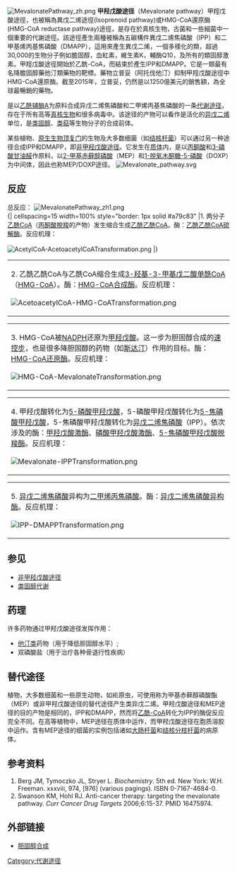 [[File:MevalonatePathway_zh.png|thumb]]
'''甲羟戊酸途径'''（Mevalonate pathway）甲羥戊酸途徑，也被稱為異戊二烯途徑(Isoprenoid pathway)或HMG-CoA還原酶(HMG-CoA reductase pathway)途徑，是存在於真核生物，古菌和一些細菌中一個重要的代謝途徑。該途徑產生兩種被稱為五碳構件異戊二烯焦磷酸（IPP）和二甲基烯丙基焦磷酸（DMAPP），這用來產生異戊二烯，一個多樣化的類，超過30,000的生物分子例如膽固醇，血紅素，維生素K，輔酶Q10，及所有的類固醇激素。甲羥戊酸途徑開始於乙酰-CoA，而結束於產生IPP和DMAPP。它是一類最有名降膽固醇藥他汀類藥物的靶標。藥物立普妥（阿托伐他汀）抑制甲羥戊酸途徑中HMG-CoA還原酶。截至2015年，立普妥，仍然是以1250億美元的銷售額，為全球最暢銷的藥物。

是以[[乙酰辅酶A|乙酰辅酶A]]为原料合成异戊二烯焦磷酸和二甲烯丙基焦磷酸的一条[[代谢途径|代谢途径]]，存在于所有高等[[真核生物|真核生物]]和很多病毒中。该途径的产物可以看作是活化的[[异戊二烯|异戊二烯]]单位，是[[类固醇|类固醇]]、[[类萜|类萜]]等生物分子的合成前体。

某些植物、[[原生生物|原生生物]][[顶复门|顶复门]]的生物及大多数细菌（如[[结核杆菌|结核杆菌]]）可以通过另一种途径合成IPP和DMAPP，即[[非甲羟戊酸途径|非甲羟戊酸途径]]。它发生在[[质体|质体]]内，是以[[丙酮酸|丙酮酸]]和[[3-磷酸甘油醛|3-磷酸甘油醛]]作原料，以[[2-甲基赤藓醇磷酸|2-甲基赤藓醇磷酸]]（MEP）和[[1-脱氧木酮糖-5-磷酸|1-脱氧木酮糖-5-磷酸]]（DOXP）为中间体，因此也称MEP/DOXP途径。
[[File:Mevalonate_pathway.svg|thumb]]

== 反应 ==
总反应：
[[File:MevalonatePathway_zh1.png|center]]
<br />
{| cellspacing=15 width=100% style="border: 1px solid #a79c83"
|1. 两分子[[乙酰CoA|乙酰CoA]]（[[丙酮酸脫羧|丙酮酸脫羧]]的产物）发生缩合生成[[乙酰乙酰CoA|乙酰乙酰CoA]]。酶：[[乙酰乙酰CoA硫解酶|乙酰乙酰CoA硫解酶]]。反应机理：<br /><br />[[File:AcetylCoA-AcetoacetylCoATransformation.png|center]]
|}
{| cellspacing=15 width=100% style="border: 1px solid #a79c83"
|2. 乙酰乙酰CoA与乙酰CoA缩合生成[[3-羟基-3-甲基戊二酸单酰CoA|3-羟基-3-甲基戊二酸单酰CoA]]（[[HMG-CoA|HMG-CoA]]）。酶：[[HMG-CoA合成酶|HMG-CoA合成酶]]。反应机理：<br /><br />[[File:AcetoacetylCoA-HMG-CoATransformation.png|center]]
|}
{| cellspacing=15 width=100% style="border: 1px solid #a79c83"
|3. HMG-CoA被[[NADPH|NADPH]]还原为[[甲羟戊酸|甲羟戊酸]]。这一步为胆固醇合成的[[速控步|速控步]]，也是很多降胆固醇的药物（如[[斯达汀|斯达汀]]）作用的目标。酶：[[HMG-CoA还原酶|HMG-CoA还原酶]]。反应机理：<br /><br />[[File:HMG-CoA-MevalonateTransformation.png|center]]
|}
{| cellspacing=15 width=100% style="border: 1px solid #a79c83"
|4. 甲羟戊酸转化为[[5-磷酸甲羟戊酸|5-磷酸甲羟戊酸]]，5-磷酸甲羟戊酸转化为[[5-焦磷酸甲羟戊酸|5-焦磷酸甲羟戊酸]]，5-焦磷酸甲羟戊酸转化为[[异戊二烯焦磷酸|异戊二烯焦磷酸]]（IPP）。依次涉及的酶：[[甲羟戊酸激酶|甲羟戊酸激酶]]、[[磷酸甲羟戊酸激酶|磷酸甲羟戊酸激酶]]、[[5-焦磷酸甲羟戊酸脱羧酶|5-焦磷酸甲羟戊酸脱羧酶]]。反应机理：<br /><br />[[File:Mevalonate-IPPTransformation.png|center]]
|}
{| cellspacing=15 width=100% style="border: 1px solid #a79c83"
|5. [[异戊二烯焦磷酸|异戊二烯焦磷酸]]异构为[[二甲烯丙焦磷酸|二甲烯丙焦磷酸]]。酶：[[异戊二烯焦磷酸异构酶|异戊二烯焦磷酸异构酶]]。反应机理：<br /><br />[[File:IPP-DMAPPTransformation.png|center]]
|}

== 参见 ==
* [[非甲羟戊酸途径|非甲羟戊酸途径]]
* [[类固醇代谢|类固醇代谢]]

== 药理 ==
许多药物通过甲羟戊酸途径发挥作用：

* [[他汀类|他汀类]]药物（用于降低胆固醇水平）;
* 双磷酸盐（用于治疗各种骨退行性疾病）

== 替代途径 ==
植物，大多数细菌和一些原生动物，如疟原虫，可使用称为甲基赤藓醇磷酸酯（MEP）或非甲羟戊酸途径的替代途径产生类异戊二烯。甲羟戊酸途径和MEP途径的目的产物是相同的，IPP和DMAPP，然而将[[乙酰辅酶A|乙酰-CoA]]转化为IPP的酶促反应完全不同。在高等植物中，MEP途径在质体中运作，而甲羟戊酸途径在胞质溶胶中运作。含有MEP途径的细菌的实例包括诸如[[大腸桿菌|大肠杆菌]]和[[結核桿菌|结核分枝杆菌]]的病原体。

== 参考资料 ==
<div class="references-small">
# Berg JM, Tymoczko JL, Stryer L. ''Biochemistry''. 5th ed. New York: W.H. Freeman. xxxviii, 974, [976] (various pagings). ISBN 0-7167-4684-0.
# Swanson KM, Hohl RJ. Anti-cancer therapy: targeting the mevalonate pathway. ''Curr Cancer Drug Targets'' 2006;6:15-37. PMID 16475974.</div>

== 外部链接 ==

* [http://www.rpi.edu/dept/bcbp/molbiochem/MBWeb/mb2/part1/cholesterol.htm 胆固醇合成] {{Wayback|url=http://www.rpi.edu/dept/bcbp/molbiochem/MBWeb/mb2/part1/cholesterol.htm |date=20170704121951 }}

{{胆固醇与甾体中间产物}}
[[Category:代谢途径|Category:代谢途径]]